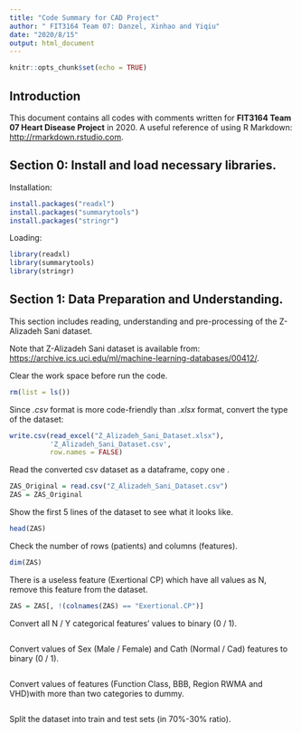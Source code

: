 ```yaml
---
title: "Code Summary for CAD Project"
author: " FIT3164 Team 07: Danzel, Xinhao and Yiqiu"
date: "2020/8/15"
output: html_document
---
```


```r
knitr::opts_chunk$set(echo = TRUE)
```

## Introduction

This document contains all codes with comments written for **FIT3164 Team 07 Heart Disease Project** in 2020.
A useful reference of using R Markdown: <http://rmarkdown.rstudio.com>.

## Section 0: Install and load necessary libraries.
Installation:
```r
install.packages("readxl")
install.packages("summarytools")
install.packages("stringr")
```

Loading:
```r
library(readxl)
library(summarytools)
library(stringr)
```

## Section 1: Data Preparation and Understanding.

This section includes reading, understanding and pre-processing of the Z-Alizadeh Sani dataset.

Note that Z-Alizadeh Sani dataset is available from: <https://archive.ics.uci.edu/ml/machine-learning-databases/00412/>.

Clear the work space before run the code.
```r
rm(list = ls())
```

Since *.csv* format is more code-friendly than *.xlsx* format, convert the type of the dataset:
```r
write.csv(read_excel("Z_Alizadeh_Sani_Dataset.xlsx"), 
          'Z_Alizadeh_Sani_Dataset.csv', 
          row.names = FALSE)
```

Read the converted csv dataset as a dataframe, copy one .
```r
ZAS_Original = read.csv("Z_Alizadeh_Sani_Dataset.csv")
ZAS = ZAS_Original
```

Show the first 5 lines of the dataset to see what it looks like.
```r
head(ZAS)
```

Check the number of rows (patients) and columns (features).
```r
dim(ZAS)
```

There is a useless feature (Exertional CP) which have all values as N, remove this feature from the dataset.
```r
ZAS = ZAS[, !(colnames(ZAS) == "Exertional.CP")]
```

Convert all N / Y categorical features' values to binary (0 / 1).
```r

```

Convert values of Sex (Male / Female) and Cath (Normal / Cad) features to binary (0 / 1).
```r

```

Convert values of features  (Function Class, BBB, Region RWMA and VHD)with more than two categories to dummy.
```r

```

Split the dataset into train and test sets (in 70%-30% ratio).
```r

```